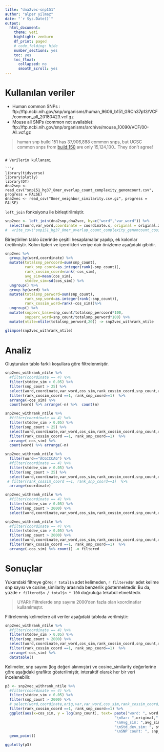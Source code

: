 ```yaml
---
title: "dna2vec-snp151"
author: "alper yilmaz"
date: "`r Sys.Date()`"
output:
  html_document: 
    theme: yeti
    highlight: zenburn
    df_print: paged
    # code_folding: hide
    number_sections: yes
    toc: yes
    toc_float:
      collapsed: no
      smooth_scroll: yes
---
```


# Kullanılan veriler

* Human common SNPs : ftp://ftp.ncbi.nih.gov/snp/organisms/human_9606_b151_GRCh37p13/VCF/common_all_20180423.vcf.gz
* Mouse all SNPs (common not available): ftp://ftp.ncbi.nih.gov/snp/organisms/archive/mouse_10090/VCF/00-All.vcf.gz

> human snp build 151 has 37,906,888 common snps, but UCSC common snps from [build 150](https://genome.ucsc.edu/cgi-bin/hgTables?hgsid=683360095_CGQZ5aPahFSoPsMXl8ScimFRxHsd&clade=mammal&org=Human&db=hg38&hgta_group=varRep&hgta_track=knownGene&hgta_table=0&hgta_regionType=genome&position=chr1%3A11102837-11267747&hgta_outputType=primaryTable&hgta_outFileName=) are only 15,124,100.. They don't agree!
```

# Verilerin kullanımı

```r
library(tidyverse)
library(plotly)
library(DT)
dna2snp <- read_csv("snp151_hg37_8mer_overlap_count_complexity_genomcount.csv", progress = FALSE)
dna2vec <- read_csv("8mer_neighbor_similarity.csv.gz", progress = FALSE)
```

`left_join` fonksiyonu ile birleştirilmiştir.

```r
snp2vec <- left_join(dna2snp,dna2vec, by=c("word","var_word")) %>% 
  select(word,var_word,coordinate = coordinate.x, original = original.x, variant = variant.x, genome_count,snp_count,complexity,cos_sim) 
#  write_csv("snp151_hg37_8mer_overlap_count_complexity_genomcount_cosine.csv")
```

Birleştirilen tablo üzerinde çeşitli hesaplamalar yapılıp, ek kolonlar üretilmiştir. Kolon tipleri ve içerdikleri veriye dair önizleme aşağıdaki gibidir.

```r
snp2vec %>%
  group_by(word,coordinate) %>% 
  mutate(totalsnp_percoord=sum(snp_count),
         rank_snp_coord=as.integer(rank(-snp_count)),
         rank_cossim_coord=rank(-cos_sim),
         avg_sim=mean(cos_sim),
         stddev_sim=sd(cos_sim)) %>% 
  ungroup() %>% 
  group_by(word) %>% 
  mutate(totalsnp_perword=sum(snp_count),
         rank_snp_word=as.integer(rank(-snp_count)),
         rank_cossim_word=rank(-cos_sim))%>% 
  ungroup() %>% 
  mutate(snpperc_base=snp_count/totalsnp_percoord*100,
         snpperc_word=snp_count/totalsnp_perword*100) %>% 
  mutate(ntile=ntile(totalsnp_perword,20)) -> snp2vec_withrank_ntile
  
glimpse(snp2vec_withrank_ntile)
```

# Analiz

Oluşturulan tablo farklı koşullara göre filtrelenmiştir.

```r
snp2vec_withrank_ntile %>% 
  #filter(coordinate == 4) %>% 
  filter(stddev_sim > 0.05) %>%
  filter(snp_count > 25) %>% 
  select(word,coordinate,var_word,cos_sim,rank_cossim_coord,snp_count,rank_snp_coord,rank_cossim_word,rank_snp_word) %>% #count()
  filter(rank_cossim_coord ==1, rank_snp_coord==1)  %>% 
  arrange(-cos_sim) %>% 
  count(word) %>% arrange(-n) %>%  count(n)

```

```r
snp2vec_withrank_ntile %>% 
  #filter(coordinate == 4) %>% 
  filter(stddev_sim > 0.05) %>%
  filter(snp_count > 25) %>% 
  select(word,coordinate,var_word,cos_sim,rank_cossim_coord,snp_count,rank_snp_coord,rank_cossim_word,rank_snp_word) %>% #count()
  filter(rank_cossim_coord ==1, rank_snp_coord==1)  %>% 
  arrange(-cos_sim) %>% 
  count(word) %>% arrange(-n) 
```

```r
snp2vec_withrank_ntile %>% 
  filter(word=="ACGCCCAG") %>% 
  #filter(coordinate == 4) %>% 
  filter(stddev_sim > 0.05) %>%
  filter(snp_count > 25) %>% 
  select(word,coordinate,var_word,cos_sim,rank_cossim_coord,snp_count,rank_snp_coord,rank_cossim_word,rank_snp_word) %>% #count()
 # filter(rank_cossim_coord ==1, rank_snp_coord==1)  %>% 
  arrange(coordinate)
```


```r
snp2vec_withrank_ntile %>% 
  #filter(coordinate == 4) %>% 
  filter(stddev_sim > 0.05) %>%
  filter(snp_count > 2000) %>% 
  select(word,coordinate,var_word,cos_sim,rank_cossim_coord,snp_count,rank_snp_coord,rank_cossim_word,rank_snp_word) %>% count() -> total

snp2vec_withrank_ntile %>% 
  #filter(coordinate == 4) %>% 
  filter(stddev_sim > 0.05) %>%
  filter(snp_count > 2000) %>% 
  select(word,coordinate,var_word,cos_sim,rank_cossim_coord,snp_count,rank_snp_coord,rank_cossim_word,rank_snp_word) %>% 
  filter(rank_cossim_coord ==1, rank_snp_coord==1)  %>% 
  arrange(-cos_sim) %>% count() -> filtered

```

# Sonuçlar

Yukarıdaki filtreye göre; `r total$n` adet kelimeden, `r filtered$n` adet kelime snp sayısı ve cosine_similarity arasında benzerlik göstermektedir. Bu da, yüzde `r filtered$n / total$n * 100` doğruluğa tekabül etmektedir.

> UYARI: Filtrelerde snp sayımı 2000'den fazla olan koordinatlar kullanılmıştır.

Filtrelenmiş kelimelere ait veriler aşağıdaki tabloda verilmiştir:

```r
snp2vec_withrank_ntile %>% 
  #filter(coordinate == 4) %>% 
  filter(stddev_sim > 0.05) %>%
  filter(snp_count > 2000) %>% 
  select(word,coordinate,var_word,cos_sim,rank_cossim_coord,snp_count,rank_snp_coord,rank_cossim_word,rank_snp_word) %>% 
  filter(rank_cossim_coord ==1, rank_snp_coord==1)  %>% 
  arrange(-cos_sim) %>% 
  datatable()
```

Kelimeler, snp sayımı (log değeri alınmıştır) ve cosine_similarity değerlerine göre aşağıdaki grafikte gösterilmiştir, interaktif olarak her bir veri incelenebilir.

```r
p3 <- snp2vec_withrank_ntile %>% 
  #filter(coordinate == 4) %>% 
  filter(stddev_sim > 0.05) %>%
  filter(snp_count > 2000) %>% 
  # select(word,coordinate,orig,var,var_word,cos_sim,rank_cossim_coord,snp_count,rank_snp_coord,rank_cossim_word,rank_snp_word) %>% 
  filter(rank_cossim_coord ==1, rank_snp_coord==1) %>% 
  ggplot(aes(x=cos_sim, y = log(snp_count), text= paste("word: ", word, 
                                                  "\nVar: ",original," -> ", variant, 
                                                  "\nAvg_sim: ",avg_sim,
                                                  "\nStd_dev_sim: ", stddev_sim,
                                                  "\nSNP count: ", snp_count))) +
  geom_point()

ggplotly(p3)
```

